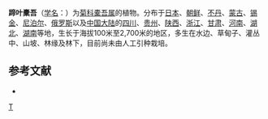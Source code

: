 {{Speciesbox 
| genus = Ligularia
| species = fischeri
| authority = (Ledeb.) Turcz.
| image =Ligularia fischeri.JPG
}}

'''蹄叶橐吾'''（[[学名|学名]]：{{lang|la|''Ligularia fischeri''}}）为[[菊科|菊科]][[橐吾属|橐吾属]]的植物。分布于[[日本|日本]]、[[朝鲜|朝鲜]]、[[不丹|不丹]]、[[蒙古|蒙古]]、[[锡金|锡金]]、[[尼泊尔|尼泊尔]]、[[俄罗斯|俄罗斯]]以及[[中国大陆|中国大陆]]的[[四川|四川]]、[[贵州|贵州]]、[[陕西|陕西]]、[[浙江|浙江]]、[[甘肃|甘肃]]、[[河南|河南]]、[[湖北|湖北]]、[[湖南|湖南]]等地，生长于海拔100米至2,700米的地区，多生在水边、草甸子、灌丛中、山坡、林缘及林下，目前尚未由人工引种栽培。

== 参考文献 ==
<div class="references-small">
* {{cite web| url =http://www.bioinfo.cn/db05/KmzwSpecies.php?action=view&id=3743| title =蹄叶橐吾| work =《中国高等植物数据库全库》| publisher =中国科学院微生物研究所| author =昆明植物研究所| accessdate =2009-02-25| deadurl =yes| archiveurl =https://web.archive.org/web/20160305035846/http://www.bioinfo.cn/db05/KmzwSpecies.php?action=view&id=3743| archivedate =2016-03-05}}
</div>

{{commons category|Ligularia fischeri}}
{{Taxonbar|from=Q5759556}}

[[Category:橐吾属|T]]